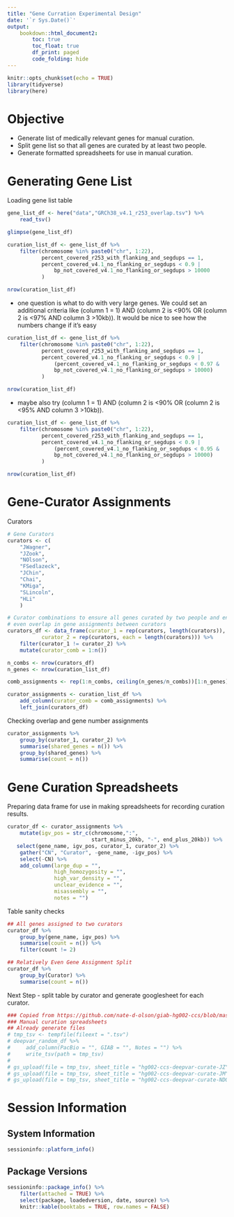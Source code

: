```yaml
---
title: "Gene Curration Experimental Design"
date: '`r Sys.Date()`'
output: 
    bookdown::html_document2:
        toc: true
        toc_float: true
        df_print: paged
        code_folding: hide
---
```


```r
knitr::opts_chunk$set(echo = TRUE)
library(tidyverse)
library(here)
```

# Objective
- Generate list of medically relevant genes for manual curation.
- Split gene list so that all genes are curated by at least two people. 
- Generate formatted spreadsheets for use in manual curation. 

# Generating Gene List
Loading gene list table
```r
gene_list_df <- here("data","GRCh38_v4.1_r253_overlap.tsv") %>% 
    read_tsv()
```

```r
glimpse(gene_list_df)
```
```r
curation_list_df <- gene_list_df %>% 
    filter(chromosome %in% paste0("chr", 1:22),
           percent_covered_r253_with_flanking_and_segdups == 1,
           percent_covered_v4.1_no_flanking_or_segdups < 0.9 | 
               bp_not_covered_v4.1_no_flanking_or_segdups > 10000
           )
```

```r
nrow(curation_list_df)
```


- one question is what to do with very large genes.  We could set an additional criteria like (column 1 = 1) AND (column 2 is <90% OR (column 2 is <97% AND column 3 >10kb)).  It would be nice to see how the numbers change if it's easy

```r
curation_list_df <- gene_list_df %>% 
    filter(chromosome %in% paste0("chr", 1:22),
           percent_covered_r253_with_flanking_and_segdups == 1,
           percent_covered_v4.1_no_flanking_or_segdups < 0.9 | 
               (percent_covered_v4.1_no_flanking_or_segdups < 0.97 &
               bp_not_covered_v4.1_no_flanking_or_segdups > 10000)
           )

nrow(curation_list_df)
```
- maybe also try (column 1 = 1) AND (column 2 is <90% OR (column 2 is <95% AND column 3 >10kb)).

```r
curation_list_df <- gene_list_df %>% 
    filter(chromosome %in% paste0("chr", 1:22),
           percent_covered_r253_with_flanking_and_segdups == 1,
           percent_covered_v4.1_no_flanking_or_segdups < 0.9 | 
               (percent_covered_v4.1_no_flanking_or_segdups < 0.95 &
               bp_not_covered_v4.1_no_flanking_or_segdups > 10000)
           )

nrow(curation_list_df)
```

# Gene-Curator Assignments
Curators
```r
# Gene Curators
curators <- c(
    "JWagner",
    "JZook",
    "NOlson",
    "FSedlazeck",
    "JChin",
    "Chai",
    "KMiga",
    "SLincoln",
    "HLi"
    )

# Curator combinations to ensure all genes curated by two people and ensuring
# even overlap in gene assignments between curators
curators_df <- data_frame(curator_1 = rep(curators, length(curators)), 
           curator_2 = rep(curators, each = length(curators))) %>% 
    filter(curator_1 != curator_2) %>% 
    mutate(curator_comb = 1:n())

n_combs <- nrow(curators_df)
n_genes <- nrow(curation_list_df)

comb_assignments <- rep(1:n_combs, ceiling(n_genes/n_combs))[1:n_genes]

curator_assignments <- curation_list_df %>% 
    add_column(curator_comb = comb_assignments) %>% 
    left_join(curators_df)
```
Checking overlap and gene number assignments
```r
curator_assignments %>% 
    group_by(curator_1, curator_2) %>% 
    summarise(shared_genes = n()) %>% 
    group_by(shared_genes) %>% 
    summarise(count = n())
```



# Gene Curation Spreadsheets
Preparing data frame for use in making spreadsheets for recording curation results.
```r
curator_df <- curator_assignments %>% 
    mutate(igv_pos = str_c(chromosome,":", 
                           start_minus_20kb, "-", end_plus_20kb)) %>% 
   select(gene_name, igv_pos, curator_1, curator_2) %>%  
    gather("CN", "Curator", -gene_name, -igv_pos) %>% 
    select(-CN) %>% 
    add_column(large_dup = "",
               high_homozygosity = "",
               high_var_density = "",
               unclear_evidence = "",
               misassembly = "",
               notes = "")
```

Table sanity checks
```r
## All genes assigned to two curators
curator_df %>% 
    group_by(gene_name, igv_pos) %>% 
    summarise(count = n()) %>% 
    filter(count != 2)
```

```r
## Relatively Even Gene Assignment Split
curator_df %>% 
    group_by(Curator) %>% 
    summarise(count = n())
```

Next Step - split table by curator and generate googlesheet for each curator.

```r
### Copied from https://github.com/nate-d-olson/giab-hg002-ccs/blob/master/analysis.Rmd
### Manual curation spreadsheets
## Already generate files
# tmp_tsv <- tempfile(fileext = ".tsv")
# deepvar_random_df %>%
#     add_column(PacBio = "", GIAB = "", Notes = "") %>%
#     write_tsv(path = tmp_tsv)
# 
# gs_upload(file = tmp_tsv, sheet_title = "hg002-ccs-deepvar-curate-JZ")
# gs_upload(file = tmp_tsv, sheet_title = "hg002-ccs-deepvar-curate-JM")
# gs_upload(file = tmp_tsv, sheet_title = "hg002-ccs-deepvar-curate-NDO")
```

# Session Information
## System Information
```r
sessioninfo::platform_info()
```


## Package Versions
```r
sessioninfo::package_info() %>% 
    filter(attached = TRUE) %>% 
    select(package, loadedversion, date, source) %>%
    knitr::kable(booktabs = TRUE, row.names = FALSE)
```